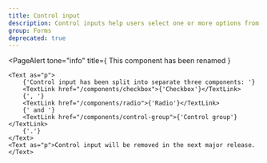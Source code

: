 ```yaml
---
title: Control input
description: Control inputs help users select one or more options from a list. Our control inputs consist of checkboxes and radio buttons.
group: Forms
deprecated: true
---
```


<PageAlert
	tone="info"
	title={
		<PageAlertTitle as="h2">This component has been renamed</PageAlertTitle>
	}
>
	<Text as="p">
		{'Control input has been split into separate three components: '}
		<TextLink href="/components/checkbox">{'Checkbox'}</TextLink>
		{', '}
		<TextLink href="/components/radio">{'Radio'}</TextLink>
		{' and '}
		<TextLink href="/components/control-group">{'Control group'}</TextLink>
		{'.'}
	</Text>
	<Text as="p">Control input will be removed in the next major release.</Text>
</PageAlert>
